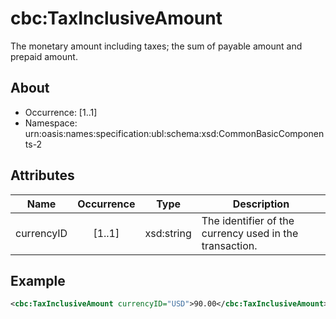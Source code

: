 # cbc:TaxInclusiveAmount

The monetary amount including taxes; the sum of payable amount and prepaid amount.

## About

- Occurrence: [1..1]
- Namespace: urn:oasis:names:specification:ubl:schema:xsd:CommonBasicComponents-2

## Attributes

| Name        | Occurrence | Type        | Description                                            |
|-------------|:----------:|-------------|--------------------------------------------------------|
| currencyID  |   [1..1]   | xsd:string  | The identifier of the currency used in the transaction. |

## Example

```xml
<cbc:TaxInclusiveAmount currencyID="USD">90.00</cbc:TaxInclusiveAmount>
